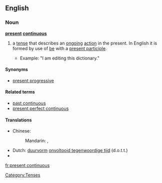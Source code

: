 ==English==

===Noun===
'''[[present]] [[continuous]]'''

# {{grammar}} a [[tense]] that describes an [[ongoing]] [[action]] in the present. In English it is formed by use of [[be]] with a [[present participle]].
#*Example: "I am editing this dictionary."

====Synonyms====
* [[present progressive]]

====Related terms====
* [[past continuous]]
* [[present perfect continuous]]

====Translations====
{{trans-top|tense that describes an ongoing action in the present}}
* Chinese:
*: Mandarin: {{t|zh|現在進行時|sc=Hani}}, {{t|zh|现在进行时|tr=xiànzài jìnxíng shí|sc=Hani}}
{{trans-mid}}
* Dutch: [[duurvorm]] [[onvoltooid tegenwoordige tijd]] (d.o.t.t.) {{m}}
* {{trreq|Finnish}}
{{trans-bottom}}

[[Category:Tenses]]

[[fr:present continuous]]